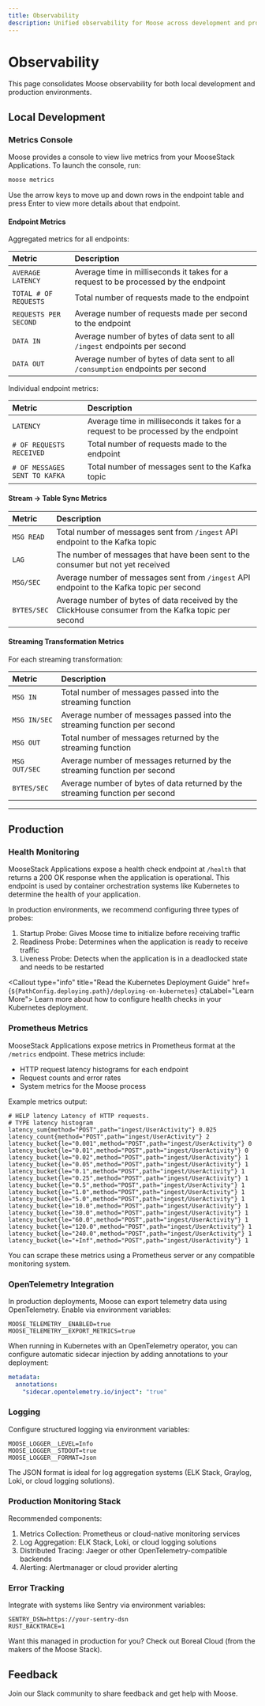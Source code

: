 ```yaml
---
title: Observability
description: Unified observability for Moose across development and production—metrics console, health checks, Prometheus, OpenTelemetry, logging, and error tracking
---
```



# Observability


This page consolidates Moose observability for both local development and production environments.

## Local Development

### Metrics Console

Moose provides a console to view live metrics from your MooseStack Applications. To launch the console, run:

```bash filename="Terminal" copy
moose metrics
```

<Callout type="info" title="Use Up/Down Arrows to Navigate" icon={ArrowUpDownIcon} compact>
Use the arrow keys to move up and down rows in the endpoint table and press Enter to view more details about that endpoint.
</Callout>


#### Endpoint Metrics

Aggregated metrics for all endpoints:

| Metric                | Description                                                                         |
| :-------------------- | :---------------------------------------------------------------------------------- |
| `AVERAGE LATENCY`     | Average time in milliseconds it takes for a request to be processed by the endpoint |
| `TOTAL # OF REQUESTS` | Total number of requests made to the endpoint                                       |
| `REQUESTS PER SECOND` | Average number of requests made per second to the endpoint                          |
| `DATA IN`             | Average number of bytes of data sent to all `/ingest` endpoints per second          |
| `DATA OUT`            | Average number of bytes of data sent to all `/consumption` endpoints per second     |

Individual endpoint metrics:

| Metric                        | Description                                                                         |
| :---------------------------- | :---------------------------------------------------------------------------------- |
| `LATENCY`                     | Average time in milliseconds it takes for a request to be processed by the endpoint |
| `# OF REQUESTS RECEIVED`      | Total number of requests made to the endpoint                                       |
| `# OF MESSAGES SENT TO KAFKA` | Total number of messages sent to the Kafka topic                                    |

#### Stream → Table Sync Metrics

| Metric      | Description                                                                                         |
| :---------- | :-------------------------------------------------------------------------------------------------- |
| `MSG READ`  | Total number of messages sent from `/ingest` API endpoint to the Kafka topic                        |
| `LAG`       | The number of messages that have been sent to the consumer but not yet received                     |
| `MSG/SEC`   | Average number of messages sent from `/ingest` API endpoint to the Kafka topic per second           |
| `BYTES/SEC` | Average number of bytes of data received by the ClickHouse consumer from the Kafka topic per second |

#### Streaming Transformation Metrics
For each streaming transformation:

| Metric        | Description                                                                   |
| :------------ | :---------------------------------------------------------------------------- |
| `MSG IN`      | Total number of messages passed into the streaming function                   |
| `MSG IN/SEC`  | Average number of messages passed into the streaming function per second      |
| `MSG OUT`     | Total number of messages returned by the streaming function                   |
| `MSG OUT/SEC` | Average number of messages returned by the streaming function per second      |
| `BYTES/SEC`   | Average number of bytes of data returned by the streaming function per second |

---

## Production

### Health Monitoring

MooseStack Applications expose a health check endpoint at `/health` that returns a 200 OK response when the application is operational. This endpoint is used by container orchestration systems like Kubernetes to determine the health of your application.

In production environments, we recommend configuring three types of probes:

1. Startup Probe: Gives Moose time to initialize before receiving traffic
2. Readiness Probe: Determines when the application is ready to receive traffic
3. Liveness Probe: Detects when the application is in a deadlocked state and needs to be restarted

<Callout type="info" title="Read the Kubernetes Deployment Guide" href={`${PathConfig.deploying.path}/deploying-on-kubernetes`} ctaLabel="Learn More">
Learn more about how to configure health checks in your Kubernetes deployment.
</Callout>

### Prometheus Metrics

MooseStack Applications expose metrics in Prometheus format at the `/metrics` endpoint. These metrics include:

- HTTP request latency histograms for each endpoint
- Request counts and error rates
- System metrics for the Moose process

Example metrics output:

```
# HELP latency Latency of HTTP requests.
# TYPE latency histogram
latency_sum{method="POST",path="ingest/UserActivity"} 0.025
latency_count{method="POST",path="ingest/UserActivity"} 2
latency_bucket{le="0.001",method="POST",path="ingest/UserActivity"} 0
latency_bucket{le="0.01",method="POST",path="ingest/UserActivity"} 0
latency_bucket{le="0.02",method="POST",path="ingest/UserActivity"} 1
latency_bucket{le="0.05",method="POST",path="ingest/UserActivity"} 1
latency_bucket{le="0.1",method="POST",path="ingest/UserActivity"} 1
latency_bucket{le="0.25",method="POST",path="ingest/UserActivity"} 1
latency_bucket{le="0.5",method="POST",path="ingest/UserActivity"} 1
latency_bucket{le="1.0",method="POST",path="ingest/UserActivity"} 1
latency_bucket{le="5.0",method="POST",path="ingest/UserActivity"} 1
latency_bucket{le="10.0",method="POST",path="ingest/UserActivity"} 1
latency_bucket{le="30.0",method="POST",path="ingest/UserActivity"} 1
latency_bucket{le="60.0",method="POST",path="ingest/UserActivity"} 1
latency_bucket{le="120.0",method="POST",path="ingest/UserActivity"} 1
latency_bucket{le="240.0",method="POST",path="ingest/UserActivity"} 1
latency_bucket{le="+Inf",method="POST",path="ingest/UserActivity"} 1
```

You can scrape these metrics using a Prometheus server or any compatible monitoring system.

### OpenTelemetry Integration

In production deployments, Moose can export telemetry data using OpenTelemetry. Enable via environment variables:

```
MOOSE_TELEMETRY__ENABLED=true
MOOSE_TELEMETRY__EXPORT_METRICS=true
```

When running in Kubernetes with an OpenTelemetry operator, you can configure automatic sidecar injection by adding annotations to your deployment:

```yaml
metadata:
  annotations:
    "sidecar.opentelemetry.io/inject": "true"
```

### Logging

Configure structured logging via environment variables:

```
MOOSE_LOGGER__LEVEL=Info
MOOSE_LOGGER__STDOUT=true
MOOSE_LOGGER__FORMAT=Json
```

The JSON format is ideal for log aggregation systems (ELK Stack, Graylog, Loki, or cloud logging solutions).

### Production Monitoring Stack

Recommended components:

1. Metrics Collection: Prometheus or cloud-native monitoring services
2. Log Aggregation: ELK Stack, Loki, or cloud logging solutions
3. Distributed Tracing: Jaeger or other OpenTelemetry-compatible backends
4. Alerting: Alertmanager or cloud provider alerting

### Error Tracking

Integrate with systems like Sentry via environment variables:

```
SENTRY_DSN=https://your-sentry-dsn
RUST_BACKTRACE=1
```

<Callout type="success" title="Managed Moose in Production" href="https://www.fiveonefour.com/boreal" ctaLabel="Boreal Cloud" icon={Cloud}>
Want this managed in production for you? Check out Boreal Cloud (from the makers of the Moose Stack).
</Callout>


## Feedback

<Callout type="info" title="Join the Community" href={PathConfig.slack.path} ctaLabel="Join Slack" icon={PathConfig.slack.icon}>
Join our Slack community to share feedback and get help with Moose.
</Callout>







